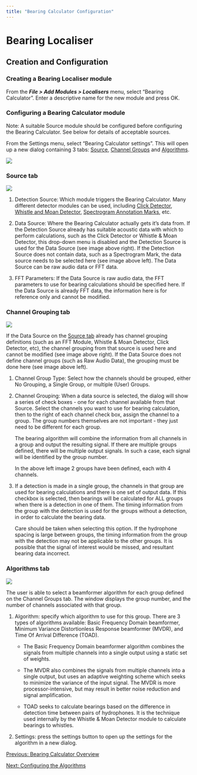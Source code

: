 ```yaml
---
title: "Bearing Calculator Configuration"
---
```

Bearing Localiser
=================

Creation and Configuration
--------------------------

  

### Creating a Bearing Localiser module

From the **_File > Add Modules > Localisers_** menu, select "Bearing Calculator". Enter a descriptive name for the new module and press OK.

  
  

### Configuring a Bearing Calculator module

Note: A suitable Source module should be configured before configuring the Bearing Calculator. See below for details of acceptable sources.

  

From the Settings menu, select "Bearing Calculator settings". This will open up a new dialog containing 3 tabs: [Source](#BL_SourceTab), [Channel Groups](#BL_GroupTab) and [Algorithms](#BL_AlgoTab).

![](images/BL menu select.PNG)

  
  

### Source tab

![](images/BL Source.PNG)

1.  Detection Source: Which module triggers the Bearing Calculator. Many different detector modules can be used, including [Click Detector](../../../detectors/clickDetectorHelp/docs/ClickDetector_clickDetector.html), [Whistle and Moan Detector](../../../detectors/whistleMoanHelp/docs/whistleMoan_Overview.html), [Spectrogram Annotation Marks](../../../utilities/spectrogramannotations/docs/spectrogramannotations.html), etc.
    
2.  Data Source: Where the Bearing Calculator actually gets it's data from. If the Detection Source already has suitable acoustic data with which to perform calculations, such as the Click Detector or Whistle & Moan Detector, this drop-down menu is disabled and the Detection Source is used for the Data Source (see image above right). If the Detection Source does not contain data, such as a Spectrogram Mark, the data source needs to be selected here (see image above left). The Data Source can be raw audio data or FFT data.
    
3.  FFT Parameters: If the Data Source is raw audio data, the FFT parameters to use for bearing calculations should be specified here. If the Data Source is already FFT data, the information here is for reference only and cannot be modified.
    

  
  

### Channel Grouping tab

![](images/BL Channels.PNG)

If the Data Source on the [Source tab](#BL_SourceTab) already has channel grouping definitions (such as an FFT Module, Whistle & Moan Detector, Click Detector, etc), the channel grouping from that source is used here and cannot be modified (see image above right). If the Data Source does not define channel groups (such as Raw Audio Data), the grouping must be done here (see image above left).

1.  Channel Group Type: Select how the channels should be grouped, either No Grouping, a Single Group, or multiple (User) Groups.
    
2.  Channel Grouping: When a data source is selected, the dialog will show a series of check boxes - one for each channel available from that Source. Select the channels you want to use for bearing calculation, then to the right of each channel check box, assign the channel to a group. The group numbers themselves are not important - they just need to be different for each group.
    
    The bearing algorithm will combine the information from all channels in a group and output the resulting signal. If there are multiple groups defined, there will be multiple output signals. In such a case, each signal will be identified by the group number.
    
    In the above left image 2 groups have been defined, each with 4 channels.
    
3.  If a detection is made in a single group, the channels in that group are used for bearing calculations and there is one set of output data. If this checkbox is selected, then bearings will be calculated for ALL groups when there is a detection in one of them. The timing information from the group with the detection is used for the groups without a detection, in order to calculate the bearing data.
    
    Care should be taken when selecting this option. If the hydrophone spacing is large between groups, the timing information from the group with the detection may not be applicable to the other groups. It is possible that the signal of interest would be missed, and resultant bearing data incorrect.
    

  

### Algorithms tab

![](images/BL Algo.PNG)  

The user is able to select a beamformer algorithm for each group defined on the Channel Groups tab. The window displays the group number, and the number of channels associated with that group.

1.  Algorithm: specify which algorithm to use for this group. There are 3 types of algorithms available: Basic Frequency Domain beamformer, Minimum Variance Distortionless Response beamformer (MVDR), and Time Of Arrival Difference (TOAD).
    
    *   The Basic Frequency Domain beamformer algorithm combines the signals from multiple channels into a single output using a static set of weights.
        
    *   The MVDR also combines the signals from multiple channels into a single output, but uses an adaptive weighting scheme which seeks to minimize the variance of the input signal. The MVDR is more processor-intensive, but may result in better noise reduction and signal amplification.
        
    *   TOAD seeks to calculate bearings based on the difference in detection time between pairs of hydrophones. It is the technique used internally by the Whistle & Moan Detector module to calculate bearings to whistles.
        
2.  Settings: press the settings button to open up the settings for the algorithm in a new dialog.
    

  
  

[Previous: Bearing Calculator Overview](BL_Overview.html)

[Next: Configuring the Algorithms](BL_AlgoConfig.html)
